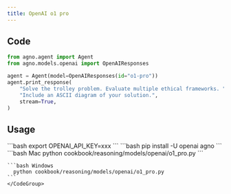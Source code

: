 ```yaml
---
title: OpenAI o1 pro 
---
```


## Code

```python cookbook/reasoning/models/openai/o1_pro.py
from agno.agent import Agent
from agno.models.openai import OpenAIResponses

agent = Agent(model=OpenAIResponses(id="o1-pro"))
agent.print_response(
    "Solve the trolley problem. Evaluate multiple ethical frameworks. "
    "Include an ASCII diagram of your solution.",
    stream=True,
)

```

## Usage

<Steps>
  <Snippet file="create-venv-step.mdx" />

  <Step title="Set your API key">
    ```bash
    export OPENAI_API_KEY=xxx
    ```
  </Step>

  <Step title="Install libraries">
    ```bash
    pip install -U openai agno
    ```
  </Step>

  <Step title="Run Agent">
    <CodeGroup>
    ```bash Mac
      python cookbook/reasoning/models/openai/o1_pro.py
    ```

    ```bash Windows
      python cookbook/reasoning/models/openai/o1_pro.py
    ```
    </CodeGroup>
  </Step>
</Steps>